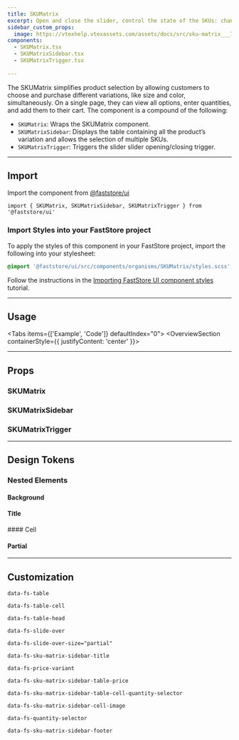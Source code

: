 ```yaml
---
title: SKUMatrix
excerpt: Open and close the slider, control the state of the SKUs: change the quantity of items to be added to the cart, return the list of product variations
sidebar_custom_props:
  image: https://vtexhelp.vtexassets.com/assets/docs/src/sku-matrix___747ffd8a2b4d421e964e1a684226b552.png
components:
  - SKUMatrix.tsx
  - SKUMatrixSidebar.tsx
  - SKUMatrixTrigger.tsx
 
---
```


The SKUMatrix simplifies product selection by allowing customers to choose and purchase different variations, like size and color, simultaneously. On a single page, they can view all options, enter quantities, and add them to their cart. The component is a compound of the following:

- `SKUMatrix`: Wraps the SKUMatrix component.
- `SKUMatrixSidebar`: Displays the table containing all the product’s variation and allows the selection of multiple SKUs.
- `SKUMatrixTrigger`: Triggers the slider slider opening/closing trigger.

---

## Import

Import the component from [@faststore/ui](https://developers.vtex.com/docs/guides/faststore/components-index)

```tsx
import { SKUMatrix, SKUMatrixSidebar, SKUMatrixTrigger } from '@faststore/ui'
```

### Import Styles into your FastStore project

To apply the styles of this component in your FastStore project, import the following into your stylesheet:

```scss
@import '@faststore/ui/src/components/organisms/SKUMatrix/styles.scss';
```

Follow the instructions in the [Importing FastStore UI component styles](https://developers.vtex.com/docs/guides/faststore/using-themes-importing-ui-components-styles) tutorial.

---

## Usage

<Tabs items={['Example', 'Code']} defaultIndex="0">
  <Tab>
    <OverviewSection containerStyle={{ justifyContent: 'center' }}>
     
    
  </Tab>
</Tabs>

---

## Props

### SKUMatrix

<ComponentPropsSection component="SKUMatrix" />

### SKUMatrixSidebar

<ComponentPropsSection component="SKUMatrixSidebar" />

### SKUMatrixTrigger

<ComponentPropsSection component="SKUMatrixTrigger" />

---

## Design Tokens

### Nested Elements

#### Background

<TokenTable>
  <TokenRow
    token="--fs-sku-matrix-sidebar-bkg-color"
    value=var(--fs-color-body-bkg)"
  />
</TokenTable>  

#### Title

<TokenTable>    
<TokenRow
    token="--fs-sku-matrix-sidebar-title-size"
    value="var(--fs-text-size-6)"
  />
  <TokenRow
    token="--fs-sku-matrix-sidebar-title-text-weight"
    value="var(--fs-text-weight-semibold)"
  />
</TokenTable>  
#### Cell

<TokenTable>  
<TokenRow
    token="--fs-sku-matrix-sidebar-table-cell-font-size"
    value="var(--fs-text-size-tiny)"
  />
  <TokenRow
    token="--fs-sku-matrix-sidebar-table-cell-text-weight"
    value="var(--fs-text-weight-medium)"
  />
</TokenTable>

#### Partial

<TokenTable>  
<TokenRow
    token="--fs-sku-matrix-slide-over-partial-gap"
    value="calc(2 * var(--fs-grid-padding))"
  />
 <TokenRow
    token="--fs-sku-matrix-slide-over-partial-width-mobile"
    value="calc(100vw - var(--fs-sku-matrix-slide-over-partial-gap))"
  />
</TokenTable>

---

## Customization

`data-fs-table`

`data-fs-table-cell`

`data-fs-table-head`

`data-fs-slide-over`

`data-fs-slide-over-size="partial"`

`data-fs-sku-matrix-sidebar-title`

`data-fs-price-variant`

`data-fs-sku-matrix-sidebar-table-price`

`data-fs-sku-matrix-sidebar-table-cell-quantity-selector`

`data-fs-sku-matrix-sidebar-cell-image`

`data-fs-quantity-selector`

`data-fs-sku-matrix-sidebar-footer`
